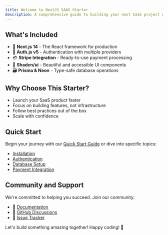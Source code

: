 ```yaml
---
title: Welcome to NextJS SAAS Starter
description: A comprehensive guide to building your next SaaS project with our production-ready starter kit.
---
```



## What's Included

- 🚀 **Next.js 14** - The React framework for production
- 🔐 **Auth.js v5** - Authentication with multiple providers
- 💳 **Stripe Integration** - Ready-to-use payment processing
- 🎨 **Shadcn/ui** - Beautiful and accessible UI components
- 🗃️ **Prisma & Neon** - Type-safe database operations

## Why Choose This Starter?

- Launch your SaaS product faster
- Focus on building features, not infrastructure
- Follow best practices out of the box
- Scale with confidence

## Quick Start

Begin your journey with our [Quick Start Guide](/docs/quickstart) or dive into specific topics:

- [Installation](/docs/installation)
- [Authentication](/docs/auth)
- [Database Setup](/docs/database)
- [Payment Integration](/docs/payments)

## Community and Support

We're committed to helping you succeed. Join our community:


- 📘 [Documentation](https://github.com/mageshyt/docs)
- 💬 [GitHub Discussions](https://github.com/your-repo/discussions)
- 🐛 [Issue Tracker](https://github.com/your-repo/issues)

Let's build something amazing together! Happy coding! 🚀
